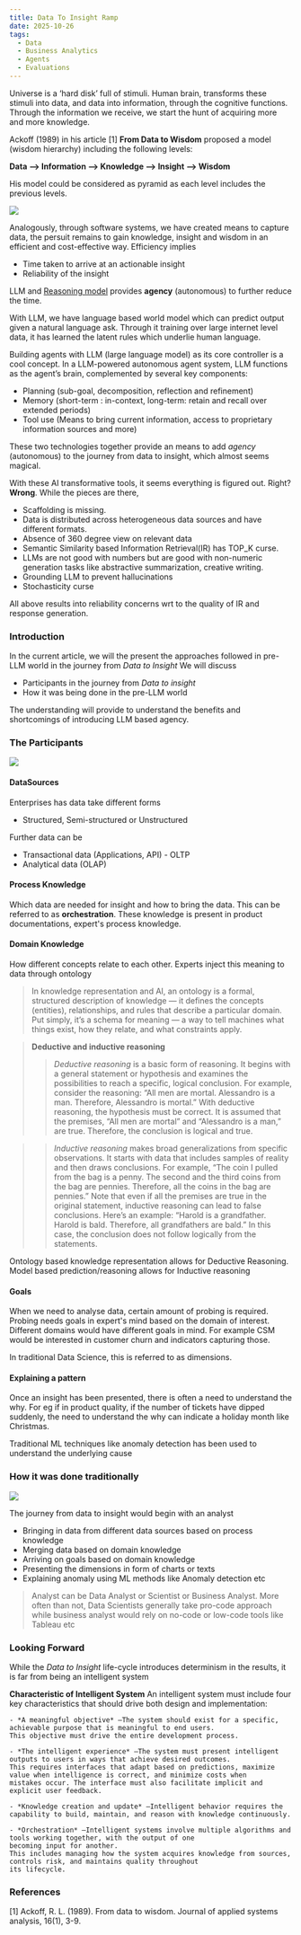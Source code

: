 ```yaml
---
title: Data To Insight Ramp
date: 2025-10-26
tags:
  - Data
  - Business Analytics
  - Agents
  - Evaluations
---
```


Universe is a ‘hard disk’ full of stimuli. Human brain, transforms these stimuli into data, and data into information, through the cognitive functions. Through
the information we receive, we start the hunt of acquiring more and more knowledge.

Ackoff (1989) in his article [1] **From Data to Wisdom**  proposed a model (wisdom hierarchy) including the following levels:

**Data --> Information --> Knowledge --> Insight --> Wisdom**

His model could be considered as pyramid as each level includes the previous levels.

![](./assets/journey.png)


Analogously, through software systems, we have created means to capture data, the persuit remains to gain knowledge, insight and wisdom
in an efficient and cost-effective way. Efficiency implies
- Time taken to arrive at an actionable insight
- Reliability of the insight

LLM and [Reasoning model](https://ai.mukeshkr.me/reasoners/) provides **agency** (autonomous) to further reduce the time.

With LLM, we have language based world model which can predict output given a natural language ask. Through it training over large internet level data,
it has learned the latent rules which underlie human language.

Building agents with LLM (large language model) as its core controller is a cool concept. In a LLM-powered autonomous agent system,
LLM functions as the agent’s brain, complemented by several key components:
- Planning (sub-goal, decomposition, reflection and refinement)
- Memory (short-term : in-context, long-term: retain and recall over extended periods)
- Tool use (Means to bring current information, access to proprietary information sources and more)

These two technologies together provide an means to add *agency* (autonomous) to the journey from data to insight, which almost seems magical.

With these AI transformative tools, it seems everything is figured out. Right? **Wrong**. While the pieces are there,
- Scaffolding is missing.
- Data is distributed across heterogeneous data sources and have different formats.
- Absence of 360 degree view on relevant data
- Semantic Similarity based Information Retrieval(IR) has TOP_K curse.
- LLMs are not good with numbers but are good with non-numeric generation tasks like abstractive summarization, creative writing.
- Grounding LLM to prevent hallucinations
- Stochasticity curse

All above results into reliability concerns wrt to the quality of IR and response generation.

### Introduction
In the current article, we will the present the approaches followed in pre-LLM world in the journey from *Data to Insight*
We will discuss
- Participants in the journey from *Data to insight*
- How it was being done in the pre-LLM world

The understanding will provide to understand the benefits and shortcomings of introducing LLM based agency.


### The Participants

![](./assets/participants.png)

#### DataSources
Enterprises has data take different forms
- Structured, Semi-structured or Unstructured

Further data can be
- Transactional data (Applications, API) - OLTP
- Analytical data (OLAP)

#### Process Knowledge
Which data are needed for insight and how to bring the data. This can be referred to as **orchestration**.
These knowledge is present in product documentations, expert's process knowledge.

#### Domain Knowledge
How different concepts relate to each other. Experts inject this meaning to data through ontology

> In knowledge representation and AI, an ontology is a formal, structured description of knowledge — it defines the concepts (entities), relationships, and rules that describe a particular domain.
Put simply, it’s a schema for meaning — a way to tell machines what things exist, how they relate, and what constraints apply.


> **Deductive and inductive reasoning**
>> *Deductive reasoning* is a basic form of reasoning. It begins with a general statement or hypothesis and examines
the possibilities to reach a specific, logical conclusion. For example, consider the reasoning: “All men are mortal.
Alessandro is a man. Therefore, Alessandro is mortal.” With deductive reasoning, the hypothesis must be correct.
It is assumed that the premises, “All men are mortal” and “Alessandro is a man,” are true. Therefore, the conclusion
is logical and true.


>> *Inductive reasoning* makes broad generalizations from specific observations. It starts with data that includes samples of reality and then draws conclusions. For example, “The coin I pulled from the bag is a penny. The second and the third coins from the bag are pennies. Therefore, all the coins in the bag are pennies.” Note that even if all the premises are true in the original statement, inductive reasoning can lead to false conclusions. Here’s an example: “Harold is a grandfather. Harold is bald. Therefore, all grandfathers are bald.” In this case, the conclusion does not follow logically from the statements.

Ontology based knowledge representation allows for Deductive Reasoning. Model based prediction/reasoning allows for Inductive reasoning

#### Goals
When we need to analyse data, certain amount of probing is required. Probing needs goals in expert's mind based on the domain of interest. Different domains
would have different goals in mind. For example CSM would be interested in customer churn and indicators capturing those.

In traditional Data Science, this is referred to as dimensions.

#### Explaining a pattern
Once an insight has been presented, there is often a need to understand the why. For eg if in product quality, if the number of
tickets have dipped suddenly, the need to understand the why can indicate a holiday month like Christmas.

Traditional ML techniques like anomaly detection has been used to understand the underlying cause


### How it was done traditionally

![](./assets/traditionally.png)



The journey from data to insight would begin with an analyst
- Bringing in data from different data sources based on process knowledge
- Merging data based on domain knowledge
- Arriving on goals based on domain knowledge
- Presenting the dimensions in form of charts or texts
- Explaining anomaly using ML methods like Anomaly detection etc

> Analyst can be Data Analyst or Scientist or Business Analyst.
> More often than not, Data Scientists generally take pro-code approach while business analyst would rely
> on no-code or low-code tools like Tableau etc



### Looking Forward

While the *Data to Insight* life-cycle introduces determinism in the results, it is far from being an intelligent system

**Characteristic of Intelligent System**
An intelligent system must include four key characteristics that should drive both design and implementation:

    - *A meaningful objective* —The system should exist for a specific, achievable purpose that is meaningful to end users.
    This objective must drive the entire development process.

    - *The intelligent experience* —The system must present intelligent outputs to users in ways that achieve desired outcomes.
    This requires interfaces that adapt based on predictions, maximize value when intelligence is correct, and minimize costs when
    mistakes occur. The interface must also facilitate implicit and explicit user feedback.

    - *Knowledge creation and update* —Intelligent behavior requires the capability to build, maintain, and reason with knowledge continuously.

    - *Orchestration* —Intelligent systems involve multiple algorithms and tools working together, with the output of one
    becoming input for another.
    This includes managing how the system acquires knowledge from sources, controls risk, and maintains quality throughout
    its lifecycle.



### References
[1] Ackoff, R. L. (1989). From data to wisdom. Journal of applied systems analysis, 16(1), 3-9.